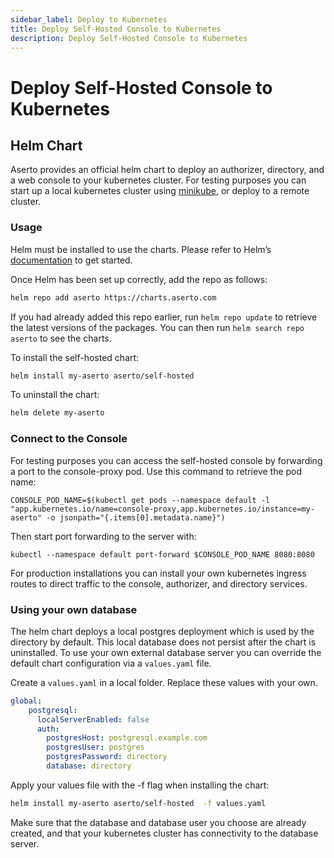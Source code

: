 ```yaml
---
sidebar_label: Deploy to Kubernetes
title: Deploy Self-Hosted Console to Kubernetes
description: Deploy Self-Hosted Console to Kubernetes
---
```


# Deploy Self-Hosted Console to Kubernetes

## Helm Chart

Aserto provides an official helm chart to deploy an authorizer, directory, and a web console to your kubernetes cluster.  For testing purposes you can start up a local kubernetes cluster using [minikube](https://minikube.sigs.k8s.io/docs/start/), or deploy to a remote cluster.

### Usage
Helm must be installed to use the charts. Please refer to Helm’s [documentation](https://helm.sh/docs/intro/install/) to get started.

Once Helm has been set up correctly, add the repo as follows:

```bash
helm repo add aserto https://charts.aserto.com
```

If you had already added this repo earlier, run `helm repo update` to retrieve the latest versions of the packages. You can then run `helm search repo aserto` to see the charts.

To install the self-hosted chart:

```bash
helm install my-aserto aserto/self-hosted
```

To uninstall the chart:

```bash
helm delete my-aserto
```

### Connect to the Console

For testing purposes you can access the self-hosted console by forwarding a port to the console-proxy pod.  Use this command to retrieve the pod name:

```
CONSOLE_POD_NAME=$(kubectl get pods --namespace default -l "app.kubernetes.io/name=console-proxy,app.kubernetes.io/instance=my-aserto" -o jsonpath="{.items[0].metadata.name}")
```

Then start port forwarding to the server with:
```
kubectl --namespace default port-forward $CONSOLE_POD_NAME 8080:8080
```

For production installations you can install your own kubernetes ingress routes to direct traffic to the console, authorizer, and directory services.

### Using your own database

The helm chart deploys a local postgres deployment which is used by the directory by default.  This local database does not persist after the chart is uninstalled.  To use your own external database server you can override the default chart configuration via a `values.yaml` file.

Create a `values.yaml` in a local folder.  Replace these values with your own.
```yaml
global:
    postgresql:
      localServerEnabled: false
      auth:
        postgresHost: postgresql.example.com
        postgresUser: postgres
        postgresPassword: directory
        database: directory
```
Apply your values file with the -f flag when installing the chart:
```bash
helm install my-aserto aserto/self-hosted  -f values.yaml
```

Make sure that the database and database user you choose are already created, and that your kubernetes cluster has connectivity to the database server.
